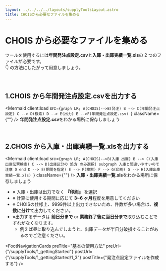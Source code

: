 ```yaml
---
layout: ../../../../layouts/supplyToolsLayout.astro
title: CHOISから必要なファイルを集める
---
```



# CHOIS から必要なファイルを集める

ツールを使用するには**年間発注点設定.csv**と**入庫・出庫実績一覧.xls**の 2 つのファイルが必要です。  
👇 の方法にしたがって用意しましょう。

<br />

## 1.CHOIS から**年間発注点設定.csv**を出力する

<Mermaid
  client:load
  src={`graph LR;
A(CHOIS)-->B(発注)
B --> C(年間発注点設定)
C --> D(検索)
D --> E(出力)
E -->F(年間発注点設定.csv)
`}
  className={""}
/>
**年間発注点設定.csv**をわかる場所に保存しましょう

<br />

## 2.CHOIS から**入庫・出庫実績一覧.xls**を出力する

<Mermaid
  client:load
  src={`graph LR;
A(CHOIS)-->B(入庫 出庫)
B --> C(入庫 出庫伝票検索)
C --> D(出庫区分の 処方 のみ選択)
subgraph 入庫と間違いやすいので注意
D
end
D --> E(期間を指定)
E --> F(検索)
F --> G(印刷)
G --> H(入庫出庫実績一覧.xls)
`}
  className={""}
/>
**入庫・出庫実績一覧.xls**をわかる場所に保存しましょう

- ※ 入庫・出庫は出力でなく **『印刷』** を選択
- ※ 計算に使用する期間に応じて **3~6 ヶ月**程度を用意してください
- ※ CHOISの仕様上、9999件以上出力できないため、件数が多い場合は、**複数に分けて**出力してください。
- ※出力するデータは **前日分まで** or **業務終了後に当日分まで**取り込むことでずれがなくなります。
  - 例えば昼に取り込んでしまうと、出庫データが半日分破損することがあるのでご注意ください。



<FootNavigationCards
  preTitle="基本の使用方法"
  preUrl={"/supplyTools/1_gettingStarted"}
  postUrl={"/supplyTools/1_gettingStarted/1_3"}
  postTitle={"発注点設定ファイルを作成する"}
/>
